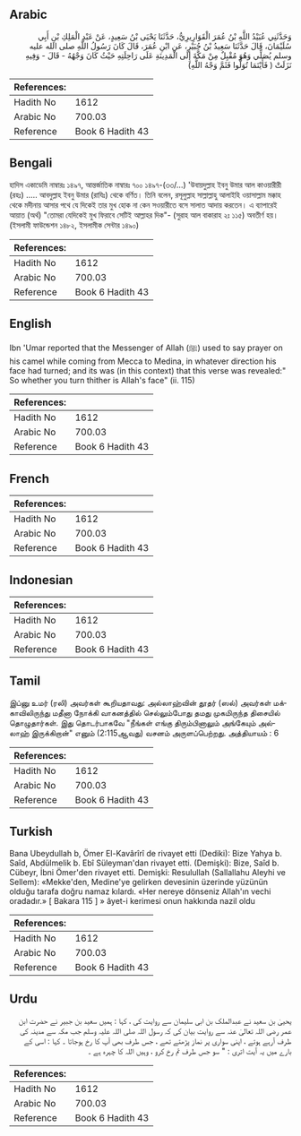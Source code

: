 ## Arabic


<div dir="rtl" lang="ar" style={{fontSize:'larger',backgroundColor:'#f8f9fa',padding:20}}>
وَحَدَّثَنِي عُبَيْدُ اللَّهِ بْنُ عُمَرَ الْقَوَارِيرِيُّ، حَدَّثَنَا يَحْيَى بْنُ سَعِيدٍ، عَنْ عَبْدِ الْمَلِكِ بْنِ أَبِي سُلَيْمَانَ، قَالَ حَدَّثَنَا سَعِيدُ بْنُ جُبَيْرٍ، عَنِ ابْنِ عُمَرَ، قَالَ كَانَ رَسُولُ اللَّهِ صلى الله عليه وسلم يُصَلِّي وَهُوَ مُقْبِلٌ مِنْ مَكَّةَ إِلَى الْمَدِينَةِ عَلَى رَاحِلَتِهِ حَيْثُ كَانَ وَجْهُهُ - قَالَ - وَفِيهِ نَزَلَتْ ‏(‏ فَأَيْنَمَا تُوَلُّوا فَثَمَّ وَجْهُ اللَّهِ‏)‏
</div>
<div style={{backgroundColor:'#f8f9fa',padding:20, marginBottom: 10}}><table> <thead> <tr> <th>References:</th> <th></th> </tr> </thead> <tbody><tr><td>Hadith No</td><td>1612</td></tr><tr><td>Arabic No</td><td>700.03</td></tr><tr><td>Reference</td><td>Book 6 Hadith 43</td></tr></tbody></table></div>

## Bengali


<div dir="ltr" lang="bn" style={{fontSize:'larger',backgroundColor:'#f8f9fa',padding:20}}>
হাদিস একাডেমি নাম্বারঃ ১৪৯৭, আন্তর্জাতিক নাম্বারঃ ৭০০ ১৪৯৭-(৩৩/...) 'উবায়দুল্লাহ ইবনু উমার আল কাওয়ারীরী (রহঃ) ..... আবদুল্লাহ ইবনু উমার (রাযিঃ) থেকে বর্ণিত। তিনি বলেন, রসূলুল্লাহ সাল্লাল্লাহু আলাইহি ওয়াসাল্লাম মক্কাহ থেকে মদীনায় আসার পথে যে দিকেই তার মুখ হোক না কেন সওয়ারীতে বসে সালাত আদায় করতেন। এ ব্যাপারেই আয়াত (অর্থ) "তোমরা যেদিকেই মুখ ফিরাবে সেটিই আল্লাহর দিক"- (সুরাহ আল বাকারাহ ২ঃ ১১৫) অবতীর্ণ হয়। (ইসলামী ফাউন্ডেশন ১৪৮২, ইসলামীক সেন্টার ১৪৯০)
</div>
<div style={{backgroundColor:'#f8f9fa',padding:20, marginBottom: 10}}><table> <thead> <tr> <th>References:</th> <th></th> </tr> </thead> <tbody><tr><td>Hadith No</td><td>1612</td></tr><tr><td>Arabic No</td><td>700.03</td></tr><tr><td>Reference</td><td>Book 6 Hadith 43</td></tr></tbody></table></div>

## English


<div dir="ltr" lang="en" style={{fontSize:'larger',backgroundColor:'#f8f9fa',padding:20}}>
Ibn 'Umar reported that the Messenger of Allah (ﷺ) used to say prayer on his camel while coming from Mecca to Medina, in whatever direction his face had turned; and its was (in this context) that this verse was revealed:" So whether you turn thither is Allah's face" (ii. 115)
</div>
<div style={{backgroundColor:'#f8f9fa',padding:20, marginBottom: 10}}><table> <thead> <tr> <th>References:</th> <th></th> </tr> </thead> <tbody><tr><td>Hadith No</td><td>1612</td></tr><tr><td>Arabic No</td><td>700.03</td></tr><tr><td>Reference</td><td>Book 6 Hadith 43</td></tr></tbody></table></div>

## French


<div dir="ltr" lang="fr" style={{fontSize:'larger',backgroundColor:'#f8f9fa',padding:20}}>

</div>
<div style={{backgroundColor:'#f8f9fa',padding:20, marginBottom: 10}}><table> <thead> <tr> <th>References:</th> <th></th> </tr> </thead> <tbody><tr><td>Hadith No</td><td>1612</td></tr><tr><td>Arabic No</td><td>700.03</td></tr><tr><td>Reference</td><td>Book 6 Hadith 43</td></tr></tbody></table></div>

## Indonesian


<div dir="ltr" lang="id" style={{fontSize:'larger',backgroundColor:'#f8f9fa',padding:20}}>

</div>
<div style={{backgroundColor:'#f8f9fa',padding:20, marginBottom: 10}}><table> <thead> <tr> <th>References:</th> <th></th> </tr> </thead> <tbody><tr><td>Hadith No</td><td>1612</td></tr><tr><td>Arabic No</td><td>700.03</td></tr><tr><td>Reference</td><td>Book 6 Hadith 43</td></tr></tbody></table></div>

## Tamil


<div dir="ltr" lang="ta" style={{fontSize:'larger',backgroundColor:'#f8f9fa',padding:20}}>
இப்னு உமர் (ரலி) அவர்கள் கூறியதாவது: அல்லாஹ்வின் தூதர் (ஸல்) அவர்கள் மக்காவிலிருந்து மதீனா நோக்கி வாகனத்தில் செல்லும்போது தமது முகமிருந்த திசையில் தொழுதார்கள். இது தொடர்பாகவே "நீங்கள் எங்கு திரும்பினாலும் அங்கேயும் அல்லாஹ் இருக்கிறான்" எனும் (2:115ஆவது) வசனம் அருளப்பெற்றது. அத்தியாயம் : 6
</div>
<div style={{backgroundColor:'#f8f9fa',padding:20, marginBottom: 10}}><table> <thead> <tr> <th>References:</th> <th></th> </tr> </thead> <tbody><tr><td>Hadith No</td><td>1612</td></tr><tr><td>Arabic No</td><td>700.03</td></tr><tr><td>Reference</td><td>Book 6 Hadith 43</td></tr></tbody></table></div>

## Turkish


<div dir="ltr" lang="tr" style={{fontSize:'larger',backgroundColor:'#f8f9fa',padding:20}}>
Bana Ubeydullah b, Ömer El-Kavârîrî de rivayet etti (Dediki): Bize Yahya b. Saîd, Abdülmelik b. Ebî Süleyman'dan rivayet etti. (Demişki): Bize, Saîd b. Cübeyr, İbni Ömer'den rivayet etti. Demişki: Resulullah (Sallallahu Aleyhi ve Sellem): «Mekke'den, Medine'ye gelirken devesinin üzerinde yüzünün olduğu tarafa doğru namaz kılardı. «Her nereye dönseniz Allah'ın vechi oradadır.» [ Bakara 115 ] » âyet-i kerimesi onun hakkında nazil oldu
</div>
<div style={{backgroundColor:'#f8f9fa',padding:20, marginBottom: 10}}><table> <thead> <tr> <th>References:</th> <th></th> </tr> </thead> <tbody><tr><td>Hadith No</td><td>1612</td></tr><tr><td>Arabic No</td><td>700.03</td></tr><tr><td>Reference</td><td>Book 6 Hadith 43</td></tr></tbody></table></div>

## Urdu


<div dir="rtl" lang="ur" style={{fontSize:'larger',backgroundColor:'#f8f9fa',padding:20}}>
یحییٰ بن سعید نے عبدالملک بن ابی سلیمان سے روایت کی ، کہا : ہمیں سعید بن جبیر نے حضرت ابن عمر رضی اللہ تعالیٰ عنہ سے روایت بیان کی کہ رسول اللہ صلی اللہ علیہ وسلم جب مکہ سے مدینہ کی طرف آرہے ہوتے ، اپنی سواری پر نماز پڑھتے تھے ، جس طرف بھی آپ کا رخ ہوجاتا ۔ کہا : اسی کے بارے میں یہ آیت اتری : " سو جس طرف تم رخ کرو ، وہیں اللہ کا چہرہ ہے ۔
</div>
<div style={{backgroundColor:'#f8f9fa',padding:20, marginBottom: 10}}><table> <thead> <tr> <th>References:</th> <th></th> </tr> </thead> <tbody><tr><td>Hadith No</td><td>1612</td></tr><tr><td>Arabic No</td><td>700.03</td></tr><tr><td>Reference</td><td>Book 6 Hadith 43</td></tr></tbody></table></div>